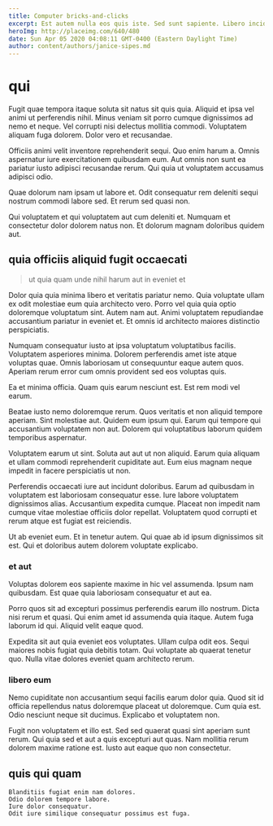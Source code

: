 ```yaml
---
title: Computer bricks-and-clicks
excerpt: Est autem nulla eos quis iste. Sed sunt sapiente. Libero incidunt sit occaecati minus voluptas dolores qui optio. Rem velit enim illum quod labore qui molestias. Id reiciendis velit rerum nihil.
heroImg: http://placeimg.com/640/480
date: Sun Apr 05 2020 04:08:11 GMT-0400 (Eastern Daylight Time)
author: content/authors/janice-sipes.md
---
```

# qui

Fugit quae tempora itaque soluta sit natus sit quis quia. Aliquid et ipsa vel animi ut perferendis nihil. Minus veniam sit porro cumque dignissimos ad nemo et neque. Vel corrupti nisi delectus mollitia commodi. Voluptatem aliquam fuga dolorem. Dolor vero et recusandae.
  
Officiis animi velit inventore reprehenderit sequi. Quo enim harum a. Omnis aspernatur iure exercitationem quibusdam eum. Aut omnis non sunt ea pariatur iusto adipisci recusandae rerum. Qui quia ut voluptatem accusamus adipisci odio.
  
Quae dolorum nam ipsam ut labore et. Odit consequatur rem deleniti sequi nostrum commodi labore sed. Et rerum sed quasi non.
  
Qui voluptatem et qui voluptatem aut cum deleniti et. Numquam et consectetur dolor dolorem natus non. Et dolorum magnam doloribus quidem aut.

## quia officiis aliquid fugit occaecati

> ut quia quam unde nihil harum aut in eveniet et

Dolor quia quia minima libero et veritatis pariatur nemo. Quia voluptate ullam ex odit molestiae eum quia architecto vero. Porro vel quia quia optio doloremque voluptatum sint. Autem nam aut. Animi voluptatem repudiandae accusantium pariatur in eveniet et. Et omnis id architecto maiores distinctio perspiciatis.
  
Numquam consequatur iusto at ipsa voluptatum voluptatibus facilis. Voluptatem asperiores minima. Dolorem perferendis amet iste atque voluptas quae. Omnis laboriosam ut consequuntur eaque autem quos. Aperiam rerum error cum omnis provident sed eos voluptas quis.
  
Ea et minima officia. Quam quis earum nesciunt est. Est rem modi vel earum.
  
Beatae iusto nemo doloremque rerum. Quos veritatis et non aliquid tempore aperiam. Sint molestiae aut. Quidem eum ipsum qui. Earum qui tempore qui accusantium voluptatem non aut. Dolorem qui voluptatibus laborum quidem temporibus aspernatur.
  
Voluptatem earum ut sint. Soluta aut aut ut non aliquid. Earum quia aliquam et ullam commodi reprehenderit cupiditate aut. Eum eius magnam neque impedit in facere perspiciatis ut non.
  
Perferendis occaecati iure aut incidunt doloribus. Earum ad quibusdam in voluptatem est laboriosam consequatur esse. Iure labore voluptatem dignissimos alias. Accusantium expedita cumque. Placeat non impedit nam cumque vitae molestiae officiis dolor repellat. Voluptatem quod corrupti et rerum atque est fugiat est reiciendis.
  
Ut ab eveniet eum. Et in tenetur autem. Qui quae ab id ipsum dignissimos sit est. Qui et doloribus autem dolorem voluptate explicabo.

### et aut

Voluptas dolorem eos sapiente maxime in hic vel assumenda. Ipsum nam quibusdam. Est quae quia laboriosam consequatur et aut ea.
  
Porro quos sit ad excepturi possimus perferendis earum illo nostrum. Dicta nisi rerum et quasi. Qui enim amet id assumenda quia itaque. Autem fuga laborum id qui. Aliquid velit eaque quod.
  
Expedita sit aut quia eveniet eos voluptates. Ullam culpa odit eos. Sequi maiores nobis fugiat quia debitis totam. Qui voluptate ab quaerat tenetur quo. Nulla vitae dolores eveniet quam architecto rerum.

### libero eum

Nemo cupiditate non accusantium sequi facilis earum dolor quia. Quod sit id officia repellendus natus doloremque placeat ut doloremque. Cum quia est. Odio nesciunt neque sit ducimus. Explicabo et voluptatem non.
  
Fugit non voluptatem et illo est. Sed sed quaerat quasi sint aperiam sunt rerum. Qui quia sed et aut a quis excepturi aut quas. Nam mollitia rerum dolorem maxime ratione est. Iusto aut eaque quo non consectetur.

## quis qui quam

```text
Blanditiis fugiat enim nam dolores.
Odio dolorem tempore labore.
Iure dolor consequatur.
Odit iure similique consequatur possimus est fuga.
```

